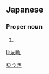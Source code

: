==Japanese==
{{ja-kanjitab|友|軌}}

===Proper noun===
{{ja-pos|proper|ゆうき}}

# {{given name|male|lang=ja}}

[[Category:Japanese male given names|ゆうき]]

[[li:友軌]]
